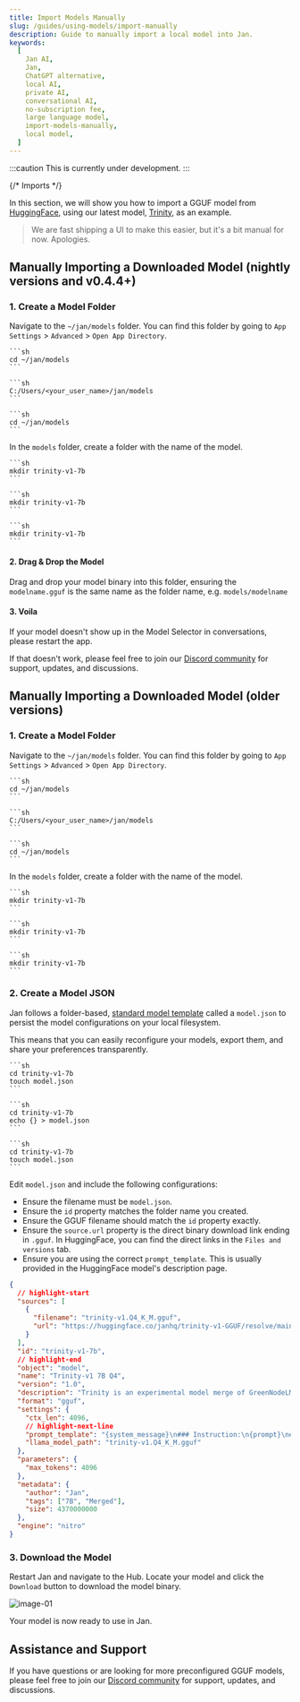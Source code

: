 ```yaml
---
title: Import Models Manually
slug: /guides/using-models/import-manually
description: Guide to manually import a local model into Jan.
keywords:
  [
    Jan AI,
    Jan,
    ChatGPT alternative,
    local AI,
    private AI,
    conversational AI,
    no-subscription fee,
    large language model,
    import-models-manually,
    local model,
  ]
---
```


:::caution
This is currently under development.
:::

{/* Imports */}

In this section, we will show you how to import a GGUF model from [HuggingFace](https://huggingface.co/), using our latest model, [Trinity](https://huggingface.co/janhq/trinity-v1-GGUF), as an example.

> We are fast shipping a UI to make this easier, but it's a bit manual for now. Apologies.

## Manually Importing a Downloaded Model (nightly versions and v0.4.4+)

### 1. Create a Model Folder

Navigate to the `~/jan/models` folder. You can find this folder by going to `App Settings` > `Advanced` > `Open App Directory`.

<Tabs groupId="operating-systems">
  <TabItem value="mac" label="macOS">
    
    ```sh
    cd ~/jan/models
    ```
  
  </TabItem>
  <TabItem value="win" label="Windows">
  
    ```sh
    C:/Users/<your_user_name>/jan/models
    ```
  
  </TabItem>
  <TabItem value="linux" label="Linux">
  
    ```sh
    cd ~/jan/models
    ```
  
  </TabItem>
</Tabs>

In the `models` folder, create a folder with the name of the model.

<Tabs groupId="operating-systems">
  <TabItem value="mac" label="macOS">
    
    ```sh 
    mkdir trinity-v1-7b
    ```

  </TabItem>
  <TabItem value="win" label="Windows">
    
    ```sh
    mkdir trinity-v1-7b
    ```

  </TabItem>
  <TabItem value="linux" label="Linux">
    
    ```sh
    mkdir trinity-v1-7b
    ```

  </TabItem>
</Tabs>

#### 2. Drag & Drop the Model

Drag and drop your model binary into this folder, ensuring the `modelname.gguf` is the same name as the folder name, e.g. `models/modelname`

#### 3. Voila

If your model doesn't show up in the Model Selector in conversations, please restart the app.

If that doesn't work, please feel free to join our [Discord community](https://discord.gg/Dt7MxDyNNZ) for support, updates, and discussions.

## Manually Importing a Downloaded Model (older versions)

### 1. Create a Model Folder

Navigate to the `~/jan/models` folder. You can find this folder by going to `App Settings` > `Advanced` > `Open App Directory`.

<Tabs groupId="operating-systems">
  <TabItem value="mac" label="macOS">
    
    ```sh
    cd ~/jan/models
    ```
  
  </TabItem>
  <TabItem value="win" label="Windows">
  
    ```sh
    C:/Users/<your_user_name>/jan/models
    ```
  
  </TabItem>
  <TabItem value="linux" label="Linux">
  
    ```sh
    cd ~/jan/models
    ```
  
  </TabItem>
</Tabs>

In the `models` folder, create a folder with the name of the model.

<Tabs groupId="operating-systems">
  <TabItem value="mac" label="macOS">
    
    ```sh 
    mkdir trinity-v1-7b
    ```

  </TabItem>
  <TabItem value="win" label="Windows">
    
    ```sh
    mkdir trinity-v1-7b
    ```

  </TabItem>
  <TabItem value="linux" label="Linux">
    
    ```sh
    mkdir trinity-v1-7b
    ```

  </TabItem>
</Tabs>

### 2. Create a Model JSON

Jan follows a folder-based, [standard model template](/docs/engineering/models) called a `model.json` to persist the model configurations on your local filesystem.

This means that you can easily reconfigure your models, export them, and share your preferences transparently.

<Tabs groupId="operating-systems">
  <TabItem value="mac" label="macOS">

    ```sh
    cd trinity-v1-7b
    touch model.json
    ```

  </TabItem>
  <TabItem value="win" label="Windows">
    
    ```sh
    cd trinity-v1-7b
    echo {} > model.json
    ```

  </TabItem>
  <TabItem value="linux" label="Linux">

    ```sh
    cd trinity-v1-7b
    touch model.json
    ```

  </TabItem>
</Tabs>

Edit `model.json` and include the following configurations:

- Ensure the filename must be `model.json`.
- Ensure the `id` property matches the folder name you created.
- Ensure the GGUF filename should match the `id` property exactly.
- Ensure the `source.url` property is the direct binary download link ending in `.gguf`. In HuggingFace, you can find the direct links in the `Files and versions` tab.
- Ensure you are using the correct `prompt_template`. This is usually provided in the HuggingFace model's description page.

```json title="model.json"
{
  // highlight-start
  "sources": [
    {
      "filename": "trinity-v1.Q4_K_M.gguf",
      "url": "https://huggingface.co/janhq/trinity-v1-GGUF/resolve/main/trinity-v1.Q4_K_M.gguf"
    }
  ],
  "id": "trinity-v1-7b",
  // highlight-end
  "object": "model",
  "name": "Trinity-v1 7B Q4",
  "version": "1.0",
  "description": "Trinity is an experimental model merge of GreenNodeLM & LeoScorpius using the Slerp method. Recommended for daily assistance purposes.",
  "format": "gguf",
  "settings": {
    "ctx_len": 4096,
    // highlight-next-line
    "prompt_template": "{system_message}\n### Instruction:\n{prompt}\n### Response:",
    "llama_model_path": "trinity-v1.Q4_K_M.gguf"
  },
  "parameters": {
    "max_tokens": 4096
  },
  "metadata": {
    "author": "Jan",
    "tags": ["7B", "Merged"],
    "size": 4370000000
  },
  "engine": "nitro"
}
```

### 3. Download the Model

Restart Jan and navigate to the Hub. Locate your model and click the `Download` button to download the model binary.

![image-01](assets/02-manually-import-local-model.png)

Your model is now ready to use in Jan.

## Assistance and Support

If you have questions or are looking for more preconfigured GGUF models, please feel free to join our [Discord community](https://discord.gg/Dt7MxDyNNZ) for support, updates, and discussions.
